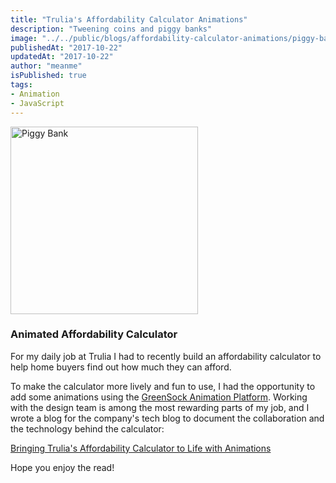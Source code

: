 ```yaml
---
title: "Trulia's Affordability Calculator Animations"
description: "Tweening coins and piggy banks"
image: "../../public/blogs/affordability-calculator-animations/piggy-bank.png"
publishedAt: "2017-10-22"
updatedAt: "2017-10-22"
author: "meanme"
isPublished: true
tags:
- Animation
- JavaScript
---
```



<Image
  src="/blogs/affordability-calculator-animations/piggy-bank.png"
  width="300"
  height="300"
  alt="Piggy Bank"
  sizes="100vw"
/>

### Animated Affordability Calculator

For my daily job at Trulia I had to recently build an affordability calculator to help home buyers find out how much they can afford.

To make the calculator more lively and fun to use, I had the opportunity to add some animations using the [GreenSock Animation Platform](https://greensock.com/). Working with the design team is among the most rewarding parts of my job, and I wrote a blog for the company's tech blog to document the collaboration and the technology behind the calculator:

[Bringing Trulia's Affordability Calculator to Life with Animations](https://www.trulia.com/blog/tech/bringing-trulias-affordability-calculator-life-animations/)

Hope you enjoy the read!